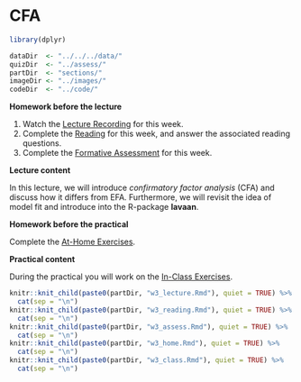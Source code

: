 # CFA

```{r week3_global_options, include = FALSE}
library(dplyr)

dataDir  <- "../../../data/"
quizDir  <- "../assess/"
partDir  <- "sections/"
imageDir <- "../images/"
codeDir  <- "../code/"
```

**Homework before the lecture**

1. Watch the [Lecture Recording](lecture-2.html) for this week.
1. Complete the [Reading](reading-2.html) for this week, and answer the 
associated reading questions.
1. Complete the [Formative Assessment](formative-assessment-2.html) for this week.

**Lecture content**

In this lecture, we will introduce *confirmatory factor analysis* (CFA) and 
discuss how it differs from EFA. Furthermore, we will revisit the idea of model 
fit and introduce into the R-package **lavaan**. 

**Homework before the practical**

Complete the [At-Home Exercises](at-home-exercises-2.html). 

**Practical content**

During the practical you will work on the [In-Class Exercises](in-class-exercises-2.html).

```{r, echo = FALSE, message = FALSE, warning = FALSE, results = "asis"}
knitr::knit_child(paste0(partDir, "w3_lecture.Rmd"), quiet = TRUE) %>% 
  cat(sep = "\n")
knitr::knit_child(paste0(partDir, "w3_reading.Rmd"), quiet = TRUE) %>% 
  cat(sep = "\n")
knitr::knit_child(paste0(partDir, "w3_assess.Rmd"), quiet = TRUE) %>% 
  cat(sep = "\n")
knitr::knit_child(paste0(partDir, "w3_home.Rmd"), quiet = TRUE) %>% 
  cat(sep = "\n")
knitr::knit_child(paste0(partDir, "w3_class.Rmd"), quiet = TRUE) %>% 
  cat(sep = "\n")
```
